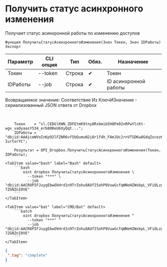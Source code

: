 ﻿---
sidebar_position: 5
---


# Получить статус асинхронного изменения
 Получает статус асинхронной работы по изменению доступов



`Функция ПолучитьСтатусАсинхронногоИзменения(Знач Токен, Знач IDРаботы) Экспорт`

  | Параметр | CLI опция | Тип | Обяз. | Назначение |
  |-|-|-|-|-|
  | Токен | --token | Строка | &#x2714; | Токен |
  | IDРаботы | --job | Строка | &#x2714; | ID асинхронной работы |

  
  Возвращаемое значение:   Соответствие Из КлючИЗначение - сериализованный JSON ответа от Dropbox

<br/>




```bsl title="Пример использования для 1С:Предприятие/OneScript"
    Токен    = "sl.CEDGlKWN_ZDFEtmK9tny8Rxbmib5H8Pe02nRPwYlcKt-wgv_vaOyaasY534_erb80ReU6XyQqt...";
    IDРаботы = "dbjid:AAAjceWVoInKp92lFZNR6vf5bQumuN2i8r1f4h_FAmJUc2rnVTSDKw8GdqZocez6XUkwhc3HC2JBru0-IurtorYC";

    Результат = OPI_Dropbox.ПолучитьСтатусАсинхронногоИзменения(Токен, IDРаботы);
```
    

 <Tabs>
  
    <TabItem value="bash" label="Bash" default>
        ```bash
            oint dropbox ПолучитьСтатусАсинхронногоИзменения \
              --token "***" \
              --job "dbjid:AACR8PIFJuygEbwOkHrd1n9TrZohu8AUfI5ohP8VuwGcfqWNeHZWxbpL_VFiOLzgXoTOsSe3jTTGE-7ZGNZnI0VE"
        ```
    </TabItem>
  
    <TabItem value="bat" label="CMD/Bat" default>
        ```batch
            oint dropbox ПолучитьСтатусАсинхронногоИзменения ^
              --token "***" ^
              --job "dbjid:AACR8PIFJuygEbwOkHrd1n9TrZohu8AUfI5ohP8VuwGcfqWNeHZWxbpL_VFiOLzgXoTOsSe3jTTGE-7ZGNZnI0VE"
        ```
    </TabItem>
</Tabs>


```json title="Результат"
{
 ".tag": "complete"
}
```
